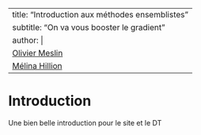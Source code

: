 
---
title: "Introduction aux méthodes ensemblistes"
subtitle: "On va vous booster le gradient"
author: |
  [Olivier Meslin](https://github.com/oliviermeslin)
  [Mélina Hillion](https://github.com/melinahillion)
---

# Introduction

Une bien belle introduction pour le site et le DT

